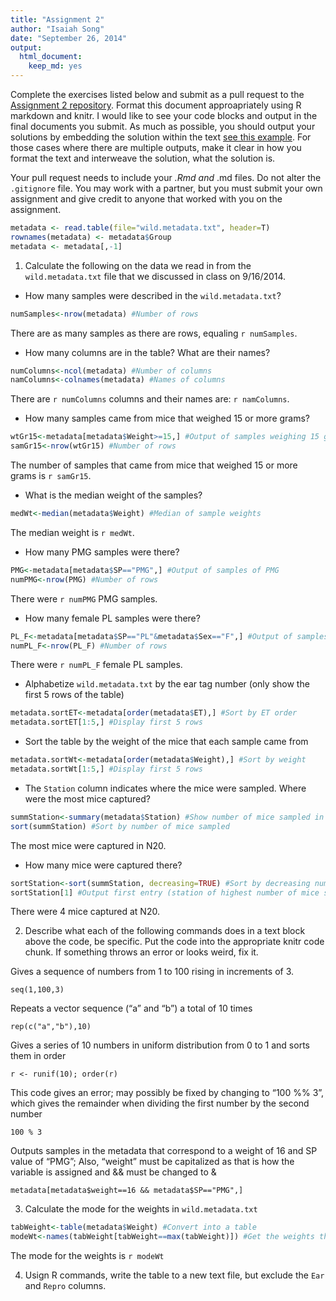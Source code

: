 ```yaml
---
title: "Assignment 2"
author: "Isaiah Song"
date: "September 26, 2014"
output:
  html_document:
    keep_md: yes
---
```


Complete the exercises listed below and submit as a pull request to the [Assignment 2 repository](http://www.github.com/microbialinformatics/assignment02).  Format this document approapriately using R markdown and knitr. I would like to see your code blocks and output in the final documents you submit. As much as possible, you should output your solutions by embedding the solution within the text [see this example](https://github.com/microbialinformatics/assignment02/blob/master/example.Rmd). For those cases where there are multiple outputs, make it clear in how you format the text and interweave the solution, what the solution is.

Your pull request needs to include your *.Rmd and *.md files. Do not alter the `.gitignore` file. You may work with a partner, but you must submit your own assignment and give credit to anyone that worked with you on the assignment.

```r
metadata <- read.table(file="wild.metadata.txt", header=T)
rownames(metadata) <- metadata$Group
metadata <- metadata[,-1]
```

1.  Calculate the following on the data we read in from the `wild.metadata.txt` file that we discussed in class on 9/16/2014.

  * How many samples were described in the `wild.metadata.txt`?
  
```r
numSamples<-nrow(metadata) #Number of rows
```

There are as many samples as there are rows, equaling `r numSamples`.
  
  * How many columns are in the table? What are their names?
  
```r
numColumns<-ncol(metadata) #Number of columns
namColumns<-colnames(metadata) #Names of columns

```

There are `r numColumns` columns and their names are: `r namColumns`.

  * How many samples came from mice that weighed 15 or more grams?
  
```r
wtGr15<-metadata[metadata$Weight>=15,] #Output of samples weighing 15 grams or greater
samGr15<-nrow(wtGr15) #Number of rows
```

The number of samples that came from mice that weighed 15 or more grams is `r samGr15`.
  
  * What is the median weight of the samples?
  
```r
medWt<-median(metadata$Weight) #Median of sample weights
```

The median weight is `r medWt`.

  * How many PMG samples were there?
  
```r
PMG<-metadata[metadata$SP=="PMG",] #Output of samples of PMG
numPMG<-nrow(PMG) #Number of rows
```

There were `r numPMG` PMG samples.

  * How many female PL samples were there?
  
```r
PL_F<-metadata[metadata$SP=="PL"&metadata$Sex=="F",] #Output of samples of female PL
numPL_F<-nrow(PL_F) #Number of rows
```

There were `r numPL_F` female PL samples.

  * Alphabetize `wild.metadata.txt` by the ear tag number (only show the first 5 rows of the table) 
  
```r
metadata.sortET<-metadata[order(metadata$ET),] #Sort by ET order
metadata.sortET[1:5,] #Display first 5 rows
```

  * Sort the table by the weight of the mice that each sample came from  
  
```r
metadata.sortWt<-metadata[order(metadata$Weight),] #Sort by weight
metadata.sortWt[1:5,] #Display first 5 rows
```

  * The `Station` column indicates where the mice were sampled. Where were the most mice captured? 
  
```r
summStation<-summary(metadata$Station) #Show number of mice sampled in each station
sort(summStation) #Sort by number of mice sampled
```

The most mice were captured in N20.

  * How many mice were captured there?

```r
sortStation<-sort(summStation, decreasing=TRUE) #Sort by decreasing number of mice sampled
sortStation[1] #Output first entry (station of highest number of mice sampled)
```

There were 4 mice captured at N20.

2.	Describe what each of the following commands does in a text block above the code, be specific. Put the code into the appropriate knitr code chunk. If something throws an error or looks weird, fix it.


Gives a sequence of numbers from 1 to 100 rising in increments of 3.
```
seq(1,100,3)
```

Repeats a vector sequence ("a" and "b") a total of 10 times
```
rep(c("a","b"),10)
```

Gives a series of 10 numbers in uniform distribution from 0 to 1 and sorts them in order
```
r <- runif(10); order(r)
```

This code gives an error; may possibly be fixed by changing to "100 %% 3", which gives the remainder when dividing the first number by the second number
```
100 % 3
```

Outputs samples in the metadata that correspond to a weight of 16 and SP value of "PMG";  Also, "weight" must be capitalized as that is how the variable is assigned and && must be changed to &
```
metadata[metadata$weight==16 && metadata$SP=="PMG",]
```


3.	Calculate the mode for the weights in `wild.metadata.txt`

```r
tabWeight<-table(metadata$Weight) #Convert into a table
modeWt<-names(tabWeight[tabWeight==max(tabWeight)]) #Get the weights that have the highest number of occurrences
```

The mode for the weights is `r modeWt`

4.	Usign R commands, write the table to a new text file, but exclude the `Ear` and `Repro` columns.

